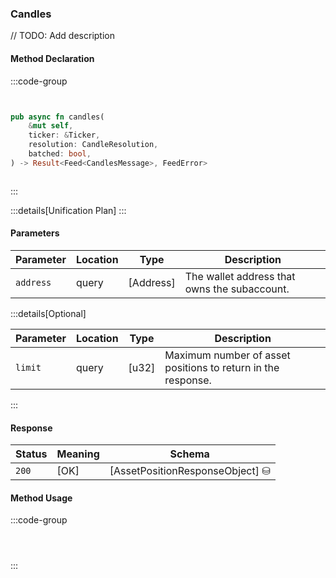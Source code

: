 ### Candles

// TODO: Add description

#### Method Declaration

:::code-group

```python [Python]

```

```typescript [TypeScript]

```

```rust [Rust]
pub async fn candles(
    &mut self,
    ticker: &Ticker,
    resolution: CandleResolution,
    batched: bool,
) -> Result<Feed<CandlesMessage>, FeedError>
```

```url [API]
```

:::

:::details[Unification Plan]
:::

#### Parameters

| Parameter           | Location | Type               | Description                                                           |
| ------------------- | -------- | ------------------ | --------------------------------------------------------------------- |
| `address`           | query    | [Address]          | The wallet address that owns the subaccount.                          |

:::details[Optional]

| Parameter                     | Location | Type                      | Description                                                  |
| ----------------------------- | -------- | ------------------------- | ------------------------------------------------------------ |
| `limit`                       | query    | [u32]                     | Maximum number of asset positions to return in the response. |

:::

#### Response

| Status | Meaning     | Schema                          |
| ------ | ----------- | ------------------------------- |
| `200`  | [OK]        | [AssetPositionResponseObject] ⛁ |

#### Method Usage

:::code-group

```rust [Rust]
```

```python [Python]

```

```typescript [TypeScript]

```

:::

